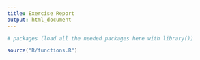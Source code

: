 ```yaml
---
title: Exercise Report
output: html_document
---
```


```r
# packages (load all the needed packages here with library())

source("R/functions.R")
```
